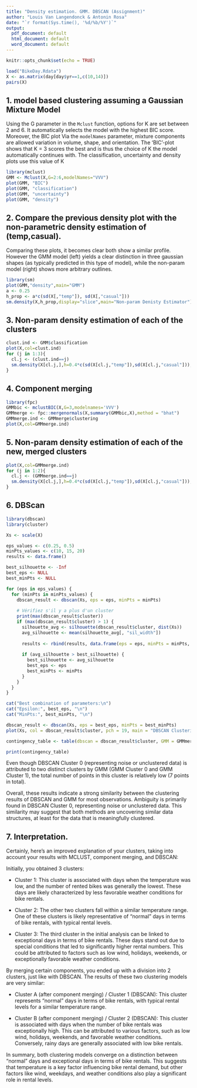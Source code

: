 ```yaml
---
title: "Density estimation. GMM. DBSCAN (Assignment)"
author: "Louis Van Langendonck & Antonin Rosa"
date: "`r format(Sys.time(), '%d/%b/%Y')`"
output:
  pdf_document: default
  html_document: default
  word_document: default
---
```


```r
knitr::opts_chunk$set(echo = TRUE)
```

```r
load("BikeDay.Rdata")
X <- as.matrix(day[day$yr==1,c(10,14)])
pairs(X)
```

## 1. model based clustering assuming a Gaussian Mixture Model

Using the G parameter in the `Mclust` function, options for K are set between 2 and 6. It automatically selects the model with the highest BIC score. Moreover, the BIC plot Via the `modelNames` parameter, mixture components are allowed variation in volume, shape, and orientation. The 'BIC'-plot shows that K = 3 scores the best and is thus the choice of K the model automatically continues with. The classification, uncertainty and density plots use this value of K

```r
library(mclust)
GMM <- Mclust(X,G=2:6,modelNames="VVV")
plot(GMM, "BIC")
plot(GMM, "classification")
plot(GMM, "uncertainty")
plot(GMM, "density")
```

## 2. Compare the previous density plot with the non-parametric density estimation of (temp,casual).

Comparing these plots, it becomes clear both show a similar profile. However the GMM model (left) yields a clear distinction in three gaussian shapes (as typically predicted in this type of model), while the non-param model (right) shows more arbitrary outlines.

```r
library(sm)
plot(GMM,"density",main="GMM")
a <- 0.25
h_prop <- a*c(sd(X[,"temp"]), sd(X[,"casual"]))
sm.density(X,h_prop,display="slice",main="Non-param Denisty Estimator")
```

## 3. Non-param density estimation of each of the clusters

```r
clust.ind <- GMM$classification
plot(X,col=clust.ind)
for (j in 1:3){
  cl.j <- (clust.ind==j)
  sm.density(X[cl.j,],h=0.4*c(sd(X[cl.j,"temp"]),sd(X[cl.j,"casual"])),display="slice",props=c(75),col=j, cex=4, add=TRUE)
}
```

## 4. Component merging

```r
library(fpc)
GMMbic <- mclustBIC(X,G=3,modelnames='VVV')
GMMmerge <- fpc::mergenormals(X,summary(GMMbic,X),method = "bhat")
GMMmerge.ind <- GMMmerge$clustering
plot(X,col=GMMmerge.ind)
```

## 5. Non-param density estimation of each of the new, merged clusters

```r
plot(X,col=GMMmerge.ind)
for (j in 1:2){
  cl.j <- (GMMmerge.ind==j)
  sm.density(X[cl.j,],h=0.4*c(sd(X[cl.j,"temp"]),sd(X[cl.j,"casual"])),display="slice",props=c(75),col=j, cex=4, add=TRUE)
}
```


## 6. DBScan

```r
library(dbscan)
library(cluster)

Xs <- scale(X)

eps_values <- c(0.25, 0.5)
minPts_values <- c(10, 15, 20)
results <- data.frame()

best_silhouette <- -Inf
best_eps <- NULL
best_minPts <- NULL

for (eps in eps_values) {
  for (minPts in minPts_values) {
    dbscan_result <- dbscan(Xs, eps = eps, minPts = minPts)
    
    # Vérifiez s'il y a plus d'un cluster
    print(max(dbscan_result$cluster))
    if (max(dbscan_result$cluster) > 1) {
      silhouette_avg <- silhouette(dbscan_result$cluster, dist(Xs))
      avg_silhouette <- mean(silhouette_avg[, "sil_width"])
      
      results <- rbind(results, data.frame(eps = eps, minPts = minPts, silhouette = avg_silhouette))
    
      if (avg_silhouette > best_silhouette) {
        best_silhouette <- avg_silhouette
        best_eps <- eps
        best_minPts <- minPts
      }
    }
  }
}

cat("Best combination of parameters:\n")
cat("Epsilon:", best_eps, "\n")
cat("MinPts:", best_minPts, "\n")

dbscan_result <- dbscan(Xs, eps = best_eps, minPts = best_minPts)
plot(Xs, col = dbscan_result$cluster, pch = 19, main = "DBSCAN Clustering")

contingency_table <- table(dbscan = dbscan_result$cluster, GMM = GMMmerge.ind)

print(contingency_table)

```

Even though DBSCAN Cluster 0 (representing noise or unclustered data) is attributed to two distinct clusters by GMM (GMM Cluster 0 and GMM Cluster 1), the total number of points in this cluster is relatively low (7 points in total).

Overall, these results indicate a strong similarity between the clustering results of DBSCAN and GMM for most observations. Ambiguity is primarily found in DBSCAN Cluster 0, representing noise or unclustered data. This similarity may suggest that both methods are uncovering similar data structures, at least for the data that is meaningfully clustered.

## 7. Interpretation.

Certainly, here's an improved explanation of your clusters, taking into account your results with MCLUST, component merging, and DBSCAN:

Initially, you obtained 3 clusters:

* Cluster 1: This cluster is associated with days when the temperature was low, and the number of rented bikes was generally the lowest. These days are likely characterized by less favorable weather conditions for bike rentals.

* Cluster 2: The other two clusters fall within a similar temperature range. One of these clusters is likely representative of "normal" days in terms of bike rentals, with typical rental levels.

* Cluster 3: The third cluster in the initial analysis can be linked to exceptional days in terms of bike rentals. These days stand out due to special conditions that led to significantly higher rental numbers. This could be attributed to factors such as low wind, holidays, weekends, or exceptionally favorable weather conditions.

By merging certain components, you ended up with a division into 2 clusters, just like with DBSCAN. The results of these two clustering models are very similar:

* Cluster A (after component merging) / Cluster 1 (DBSCAN): This cluster represents "normal" days in terms of bike rentals, with typical rental levels for a similar temperature range.

* Cluster B (after component merging) / Cluster 2 (DBSCAN): This cluster is associated with days when the number of bike rentals was exceptionally high. This can be attributed to various factors, such as low wind, holidays, weekends, and favorable weather conditions. Conversely, rainy days are generally associated with low bike rentals.

In summary, both clustering models converge on a distinction between "normal" days and exceptional days in terms of bike rentals. This suggests that temperature is a key factor influencing bike rental demand, but other factors like wind, weekdays, and weather conditions also play a significant role in rental levels.
